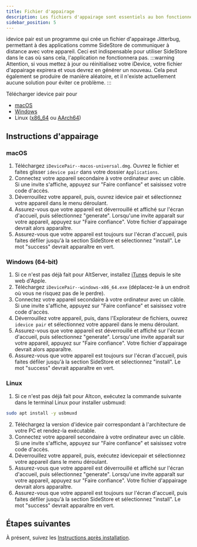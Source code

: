 ```yaml
---
title: Fichier d'appairage
description: Les fichiers d'appairage sont essentiels au bon fonctionnement de SideStore.
sidebar_position: 5
---
```


idevice pair est un programme qui crée un fichier d'appairage Jitterbug, permettant à des applications comme SideStore de communiquer à distance avec votre appareil. Ceci est indispensable pour utiliser SideStore dans le cas où sans cela, l'application ne fonctionnera pas.
:::warning
Attention, si vous mettez à jour ou réinitialisez votre iDevice, votre fichier d'appairage expirera et vous devrez en générer un nouveau. Cela peut également se produire de manière aléatoire, et il n'existe actuellement aucune solution pour éviter ce problème.
:::

Télécharger idevice pair pour
- [macOS](https://github.com/jkcoxson/idevice_pair/releases/download/v0.1.3p1/idevice_pair--macos-universal.dmg)
- [Windows](https://github.com/jkcoxson/idevice_pair/releases/download/v0.1.3p1/idevice_pair--windows-x86_64.exe)
- Linux ([x86_64](https://github.com/jkcoxson/idevice_pair/releases/download/v0.1.3p1/idevice_pair--linux-x86_64.AppImage) ou [AArch64](https://github.com/jkcoxson/idevice_pair/releases/download/v0.1.3p1/idevice_pair--linux-aarch64.AppImage))

## Instructions d'appairage

### macOS

1. Téléchargez `iDevicePair--macos-universal.dmg`. Ouvrez le fichier et faites glisser `idevice pair` dans votre dossier `Applications`.
2. Connectez votre appareil secondaire à votre ordinateur avec un câble. Si une invite s'affiche, appuyez sur "Faire confiance" et saisissez votre code d'accès.
3. Déverrouillez votre appareil, puis, ouvrez idevice pair et sélectionnez votre appareil dans le menu déroulant.
4. Assurez-vous que votre appareil est déverrouillé et affiché sur l'écran d'accueil, puis sélectionnez "generate". Lorsqu'une invite apparaît sur votre appareil, appuyez sur "Faire confiance". Votre fichier d'appairage devrait alors apparaître.
5. Assurez-vous que votre appareil est toujours sur l'écran d'accueil, puis faites défiler jusqu'à la section SideStore et sélectionnez "install". Le mot "success" devrait apparaître en vert.

### Windows (64-bit)

1. Si ce n'est pas déjà fait pour AltServer, installez [iTunes](https://apple.com/itunes/download/win64) depuis le site web d'Apple.
2. Téléchargez `iDevicePair--windows-x86_64.exe` (déplacez-le à un endroit où vous ne risquez pas de le perdre).
3. Connectez votre appareil secondaire à votre ordinateur avec un câble. Si une invite s'affiche, appuyez sur "Faire confiance" et saisissez votre code d'accès.
4. Déverrouillez votre appareil, puis, dans l'Explorateur de fichiers, ouvrez `idevice pair` et sélectionnez votre appareil dans le menu déroulant.
5. Assurez-vous que votre appareil est déverrouillé et affiché sur l'écran d'accueil, puis sélectionnez "generate". Lorsqu'une invite apparaît sur votre appareil, appuyez sur "Faire confiance". Votre fichier d'appairage devrait alors apparaître.
6. Assurez-vous que votre appareil est toujours sur l'écran d'accueil, puis faites défiler jusqu'à la section SideStore et sélectionnez "install". Le mot "success" devrait apparaître en vert.

### Linux

1. Si ce n'est pas déjà fait pour Altcon, exécutez la commande suivante dans le terminal Linux pour installer usbmuxd:
```bash
sudo apt install -y usbmuxd
```
2. Téléchargez la version d'idevice pair correspondant à l'architecture de votre PC et rendez-la exécutable.
3. Connectez votre appareil secondaire à votre ordinateur avec un câble. Si une invite s'affiche, appuyez sur "Faire confiance" et saisissez votre code d'accès.
4. Déverrouillez votre appareil, puis, exécutez idevicepair et sélectionnez votre appareil dans le menu déroulant.
5. Assurez-vous que votre appareil est déverrouillé et affiché sur l'écran d'accueil, puis sélectionnez "generate". Lorsqu'une invite apparaît sur votre appareil, appuyez sur "Faire confiance". Votre fichier d'appairage devrait alors apparaître.
6. Assurez-vous que votre appareil est toujours sur l'écran d'accueil, puis faites défiler jusqu'à la section SideStore et sélectionnez "install". Le mot "success" devrait apparaître en vert.

## Étapes suivantes
À présent, suivez les [Instructions après installation](post-install).
